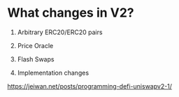 # What changes in V2?

1. Arbitrary ERC20/ERC20 pairs

2. Price Oracle

3. Flash Swaps

4. Implementation changes


https://jeiwan.net/posts/programming-defi-uniswapv2-1/



